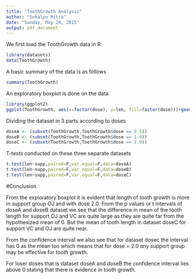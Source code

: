 ```yaml
---
title: "ToothGrowth Analysis"
author: "Sukalpo Mitra"
date: "Sunday, May 24, 2015"
output: pdf_document
---
```


We first load the ToothGrowth data in R

```r
library(datasets)
data(ToothGrowth)
```

A basic summary of the data is as follows

```r
summary(ToothGrowth)
```

An exploratory boxplot is done on the data

```r
library(ggplot2)
ggplot(ToothGrowth, aes(x=factor(dose), y=len, fill=factor(dose)))+geom_boxplot()+facet_grid(.~supp)+ggtitle("Analyzing ToothGrowth data")
```

Dividing the dataset in 3 parts according to doses

```r
doseA <- (subset(ToothGrowth,ToothGrowth$dose == 0.5))
doseB <- (subset(ToothGrowth,ToothGrowth$dose == 1.0))
doseC <- (subset(ToothGrowth,ToothGrowth$dose == 2.0))
```

T-tests conducted on these three separate datasets

```r
t.test(len~supp,paired=F,var.equal=F,data=doseA)
t.test(len~supp,paired=F,var.equal=F,data=doseB)
t.test(len~supp,paired=F,var.equal=F,data=doseC)
```

#Conclusion

From the exploratory boxplot it is evident that length of tooth growth is more in support group OJ and with dose 2.0.
From the p values or t intervals of doseA and doseB dataset we see that the difference in mean of the tooth length for support OJ and VC are quite large as they are quite far from the hypothesized mean of 0. But the mean of tooth length  in dataset doseC for support VC and OJ are quite near.

From the confidence interval we also see that for dataset dosec the interval has 0 as the mean too which means that for dose = 2.0 any support group may be effective for tooth growth.

For loser doses that is dataset doseA and doseB the confidence interval lies above 0 stating that there is evidence in tooth growth.